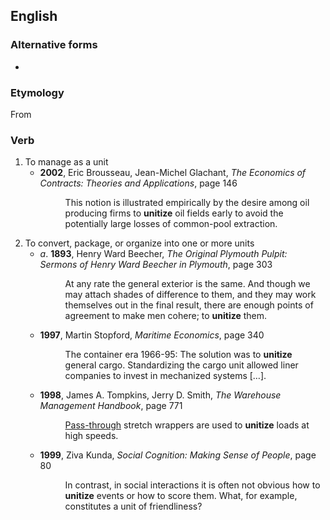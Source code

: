 ==English==

===Alternative forms===
* {{l|en|unitise}}

===Etymology===
From {{suffix|en|unit|ize}}

===Verb===
{{en-verb}}
# To manage as a unit
#* '''2002''', Eric Brousseau, Jean-Michel Glachant, ''The Economics of Contracts: Theories and Applications'', page 146
#*: This notion is illustrated empirically by the desire among oil producing firms to '''unitize''' oil fields early to avoid the potentially large losses of common-pool extraction.
# To convert, package, or organize into one or more units
#* ''a''. '''1893''', Henry Ward Beecher, ''The Original Plymouth Pulpit: Sermons of Henry Ward Beecher in Plymouth'', page 303
#*: At any rate the general exterior is the same. And though we may attach shades of difference to them, and they may work themselves out in the final result, there are enough points of agreement to make men cohere; to '''unitize''' them.
#* '''1997''', Martin Stopford, ''Maritime Economics'', page 340
#*: The container era 1966-95: The solution was to '''unitize''' general cargo. Standardizing the cargo unit allowed liner companies to invest in mechanized systems […].
#* '''1998''', James A. Tompkins, Jerry D. Smith, ''The Warehouse Management Handbook'', page 771
#*: [[Pass-through]] stretch wrappers are used to '''unitize''' loads at high speeds.
#* '''1999''', Ziva Kunda, ''Social Cognition: Making Sense of People'', page 80
#*: In contrast, in social interactions it is often not obvious how to '''unitize''' events or how to score them. What, for example, constitutes a unit of friendliness?